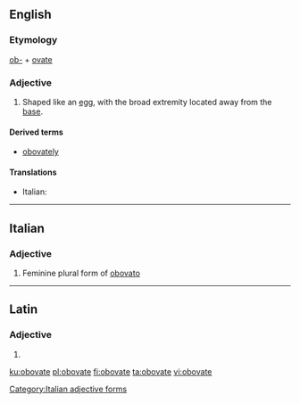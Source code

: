 ==English==

===Etymology===
[[ob-]] + [[ovate]]

===Adjective===
{{en-adj}}

# {{context|botany|mycology|lang=en}} Shaped like an [[egg]], with the broad extremity located away from the [[base]].

====Derived terms====
* [[obovately]]

====Translations====
{{trans-top|shaped like an egg}}
* Italian: {{t|it|obovato}}
{{trans-mid}}
{{trans-bottom}}

----

==Italian==

===Adjective===
{{head|it}} {{g|f}}

# Feminine plural form of [[obovato]]

[[Category:Italian adjective forms]]

----

==Latin==

===Adjective===
{{la-adj-form|obovāte}}

# {{inflection of|obovātus||voc|m|s|lang=la}}

[[ku:obovate]]
[[pl:obovate]]
[[fi:obovate]]
[[ta:obovate]]
[[vi:obovate]]
